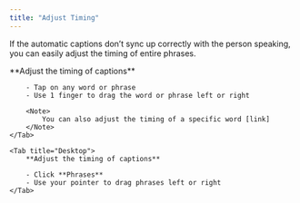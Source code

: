 ```yaml
---
title: "Adjust Timing"
---
```


If the automatic captions don’t sync up correctly with the person speaking, you can easily adjust the timing of entire phrases.

<Tabs>
    <Tab title="iOS">
        **Adjust the timing of captions**

        - Tap on any word or phrase
        - Use 1 finger to drag the word or phrase left or right

        <Note>
            You can also adjust the timing of a specific word [link]
        </Note>
    </Tab>

    <Tab title="Desktop">
        **Adjust the timing of captions**

        - Click **Phrases**
        - Use your pointer to drag phrases left or right
    </Tab>
</Tabs>